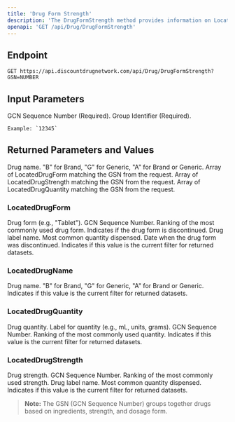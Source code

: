 ```yaml
---
title: 'Drug Form Strength'
description: 'The DrugFormStrength method provides information on LocatedDrugNames, LocatedDrugForms, LocatedDrugStrengths, and LocatedDrugQuantities for a specific drug identified by GSN (FormStrengthQuantity combination identifier).'
openapi: 'GET /api/Drug/DrugFormStrength'
---
```


## Endpoint

```http
GET https://api.discountdrugnetwork.com/api/Drug/DrugFormStrength?GSN=NUMBER
```

## Input Parameters

<ResponseField name="GSN" type="string" required>
    GCN Sequence Number (Required).
</ResponseField>

<ResponseField name="groupId" type="string" required>
    Group Identifier (Required).

    Example: `12345`
</ResponseField>

## Returned Parameters and Values

<ResponseField name="drugName" type="string" required>
    Drug name.
</ResponseField>

<ResponseField name="brandGeneric" type="string" required>
    "B" for Brand, "G" for Generic, "A" for Brand or Generic.
</ResponseField>

<ResponseField name="Forms" type="array[]">
    Array of LocatedDrugForm matching the GSN from the request.
</ResponseField>

<ResponseField name="Strengths" type="array[]">
    Array of LocatedDrugStrength matching the GSN from the request.
</ResponseField>

<ResponseField name="Quantities" type="array">
    Array of LocatedDrugQuantity matching the GSN from the request.
</ResponseField>

### LocatedDrugForm

<ResponseField name="Form" type="string">
    Drug form (e.g., "Tablet").
</ResponseField>

<ResponseField name="GSN" type="string">
    GCN Sequence Number.
</ResponseField>

<ResponseField name="Ranking" type="int">
    Ranking of the most commonly used drug form.
</ResponseField>

<ResponseField name="isDiscontinued" type="boolean">
    Indicates if the drug form is discontinued.
</ResponseField>

<ResponseField name="LN" type="string">
    Drug label name.
</ResponseField>

<ResponseField name="commonQty" type="double">
    Most common quantity dispensed.
</ResponseField>

<ResponseField name="discontinuedDate" type="DateTime">
    Date when the drug form was discontinued.
</ResponseField>

<ResponseField name="IsSelected" type="boolean">
    Indicates if this value is the current filter for returned datasets.
</ResponseField>

### LocatedDrugName

<ResponseField name="DrugName" type="string">
    Drug name.
</ResponseField>

<ResponseField name="BrandGeneric" type="string">
    "B" for Brand, "G" for Generic, "A" for Brand or Generic.
</ResponseField>

<ResponseField name="IsSelected" type="boolean">
    Indicates if this value is the current filter for returned datasets.
</ResponseField>

### LocatedDrugQuantity

<ResponseField name="Quantity" type="double">
    Drug quantity.
</ResponseField>

<ResponseField name="QuantityLabel" type="string">
    Label for quantity (e.g., mL, units, grams).
</ResponseField>

<ResponseField name="GSN" type="string">
    GCN Sequence Number.
</ResponseField>

<ResponseField name="Ranking" type="int">
    Ranking of the most commonly used quantity.
</ResponseField>

<ResponseField name="IsSelected" type="boolean">
    Indicates if this value is the current filter for returned datasets.
</ResponseField>

### LocatedDrugStrength

<ResponseField name="Strength" type="string">
    Drug strength.
</ResponseField>

<ResponseField name="GSN" type="string">
    GCN Sequence Number.
</ResponseField>

<ResponseField name="Ranking" type="int">
    Ranking of the most commonly used strength.
</ResponseField>

<ResponseField name="LN" type="string">
    Drug label name.
</ResponseField>

<ResponseField name="CommonQty" type="double">
    Most common quantity dispensed.
</ResponseField>

<ResponseField name="IsSelected" type="boolean">
    Indicates if this value is the current filter for returned datasets.
</ResponseField>

> **Note:** The GSN (GCN Sequence Number) groups together drugs based on ingredients, strength, and dosage form.
